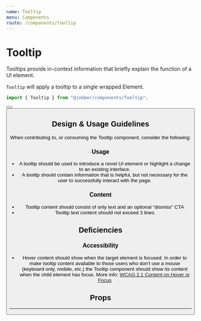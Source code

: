 ```yaml
---
name: Tooltip
menu: Components
route: /components/tooltip
---
```



# Tooltip

<ComponentStatus stage="rc" responsive="yes" accessible="no" />

Tooltips provide in-context information that briefly explain the function of a
UI element.

`Tooltip` will apply a tooltip to a single wrapped Element.

```ts
import { Tooltip } from "@jobber/components/Tooltip";
```

<Playground>
  <Tooltip message="'tis a button">
    <Button label="Hover On Me" />
  </Tooltip>
  <Tooltip message="'tis also a button">
    <Button label="Hover On Me Too" />
  </Tooltip>
</Playground>

## Design & Usage Guidelines

When contributing to, or consuming the Tooltip component, consider the
following:

### Usage

- A tooltip should be used to introduce a novel UI element or highlight a change
  to an existing interface.
- A tooltip should contain information that is helpful, but not necessary for
  the user to successfully interact with the page.

### Content

- Tooltip content should consist of only text and an optional "dismiss" CTA
- Tooltip text content should not exceed 3 lines

## Deficiencies

### Accessibility

- Hover content should show when the target element is focused. In order to make
  tooltip content available to those users who don't use a mouse (keyboard only,
  mobile, etc.) the Tooltip component should show its content when the child
  element has focus. More info:
  [WCAG 2.1 Content on Hover or Focus](https://www.w3.org/TR/WCAG21/#content-on-hover-or-focus)

## Props

<Props of={Tooltip} />

---
